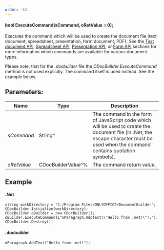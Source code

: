 ```yaml
---
order: -12
---
```

#### bool ExecuteCommand(sCommand, oRetValue = 0);

Executes the command which will be used to create the document file (text document, spreadsheet, presentation, form document, PDF). See the [Text document API](/docbuilder/textdocumentapi), [Spreadsheet API](/docbuilder/spreadsheetapi), [Presentation API](/docbuilder/presentationapi), or [Form API](/docbuilder/formapi) sections for more information which commands are available for various document types.

Please note, that for the *.docbuilder* file the *CDocBuilder.ExecuteCommand* method is not used explicitly. The command itself is used instead. See the example below.

## Parameters:

| Name        | Type               | Description                                                                                                                                                                         |
| ----------- | ------------------ | ----------------------------------------------------------------------------------------------------------------------------------------------------------------------------------- |
| *sCommand*  | String^            | The command in the form of JavaScript code which will be used to create the document file (in .Net, the escape character must be used when the command contains quotation symbols). |
| *oRetValue* | CDocBuilderValue^% | The command return value.                                                                                                                                                           |

## Example

#### .Net

```
string workDirectory = "C:/Program Files/ONLYOFFICE/DocumentBuilder";
CDocBuilder.Initialize(workDirectory);
CDocBuilder oBuilder = new CDocBuilder();
oBuilder.ExecuteCommand(L"oParagraph.AddText(\"Hello from .net!\");");
CDocBuilder.Destroy();
```

#### .docbuilder

```
oParagraph.AddText("Hello from .net!");
```
